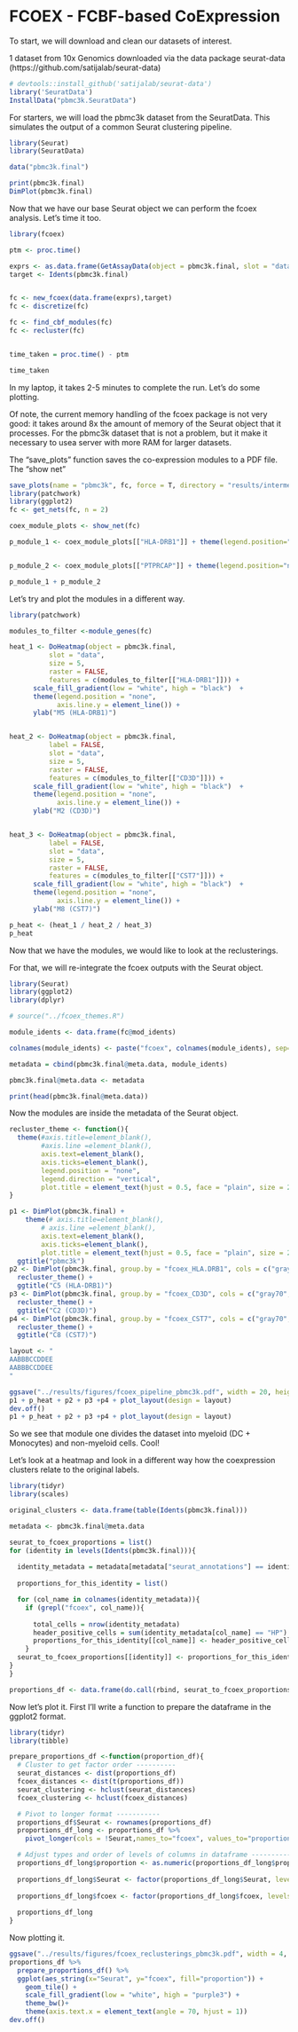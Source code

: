 # FCOEX - FCBF-based CoExpression 

To start, we will download and clean our datasets of interest.



1 dataset from 10x Genomics downloaded via the data package seurat-data (https://github.com/satijalab/seurat-data)
 
```r
# devtools::install_github('satijalab/seurat-data')
library('SeuratData')
InstallData("pbmc3k.SeuratData")
```


For starters, we will load the pbmc3k dataset from the SeuratData. This simulates the output of a common Seurat clustering pipeline.   

```r
library(Seurat)
library(SeuratData)

data("pbmc3k.final")
```

```r
print(pbmc3k.final)
DimPlot(pbmc3k.final)
```


Now that we have our base Seurat object we can perform the fcoex analysis. Let's time it too. 


```r

library(fcoex)

ptm <- proc.time()

exprs <- as.data.frame(GetAssayData(object = pbmc3k.final, slot = "data"))
target <- Idents(pbmc3k.final)


fc <- new_fcoex(data.frame(exprs),target)
fc <- discretize(fc)

fc <- find_cbf_modules(fc)
fc <- recluster(fc)


time_taken = proc.time() - ptm
```
```r
time_taken
```

In my laptop, it takes 2-5 minutes to complete the run. Let's do some plotting.

Of note, the current memory handling of the fcoex package is not very good: it takes around 8x the amount of memory of the Seurat object that it processes. For the pbmc3k dataset that is not a problem, but it make it necessary to usea server with more RAM for larger datasets.

The "save_plots" function saves the co-expression modules to a PDF file. 
The "show net" 

```r

save_plots(name = "pbmc3k", fc, force = T, directory = "results/intermediate")
library(patchwork)
library(ggplot2)
fc <- get_nets(fc, n = 2)

coex_module_plots <- show_net(fc)

p_module_1 <- coex_module_plots[["HLA-DRB1"]] + theme(legend.position="none")


p_module_2 <- coex_module_plots[["PTPRCAP"]] + theme(legend.position="none")

p_module_1 + p_module_2
```

Let's try and plot the modules in a different way. 


```r
library(patchwork)

modules_to_filter <-module_genes(fc)

heat_1 <- DoHeatmap(object = pbmc3k.final, 
          slot = "data",
          size = 5,
          raster = FALSE,
          features = c(modules_to_filter[["HLA-DRB1"]])) +
      scale_fill_gradient(low = "white", high = "black")  +
      theme(legend.position = "none",
            axis.line.y = element_line()) +
      ylab("M5 (HLA-DRB1)")


heat_2 <- DoHeatmap(object = pbmc3k.final, 
          label = FALSE,
          slot = "data",
          size = 5,
          raster = FALSE,
          features = c(modules_to_filter[["CD3D"]])) +
      scale_fill_gradient(low = "white", high = "black")  +
      theme(legend.position = "none",
            axis.line.y = element_line()) +
      ylab("M2 (CD3D)")


heat_3 <- DoHeatmap(object = pbmc3k.final, 
          label = FALSE,
          slot = "data",
          size = 5,
          raster = FALSE,
          features = c(modules_to_filter[["CST7"]])) +
      scale_fill_gradient(low = "white", high = "black")  +
      theme(legend.position = "none",
            axis.line.y = element_line()) +
      ylab("M8 (CST7)")

p_heat <- (heat_1 / heat_2 / heat_3)
p_heat
```

Now that we have the modules, we would like to look at the reclusterings.

For that, we will re-integrate the fcoex outputs with the Seurat object.


```r
library(Seurat)
library(ggplot2)
library(dplyr)

# source("../fcoex_themes.R")

module_idents <- data.frame(fc@mod_idents)

colnames(module_idents) <- paste("fcoex", colnames(module_idents), sep="_")

metadata = cbind(pbmc3k.final@meta.data, module_idents)

pbmc3k.final@meta.data <- metadata

print(head(pbmc3k.final@meta.data))
```

Now the modules are inside the metadata of the Seurat object. 

```r

recluster_theme <- function(){
  theme(#axis.title=element_blank(),
        #axis.line =element_blank(),
        axis.text=element_blank(),
        axis.ticks=element_blank(),
        legend.position = "none",
        legend.direction = "vertical",
        plot.title = element_text(hjust = 0.5, face = "plain", size = 20))
}

p1 <- DimPlot(pbmc3k.final) +
    theme(# axis.title=element_blank(),
        # axis.line =element_blank(),
        axis.text=element_blank(),
        axis.ticks=element_blank(),
        plot.title = element_text(hjust = 0.5, face = "plain", size = 25))+
  ggtitle("pbmc3k")
p2 <- DimPlot(pbmc3k.final, group.by = "fcoex_HLA.DRB1", cols = c("gray70", "black")) + 
  recluster_theme() +
  ggtitle("C5 (HLA-DRB1)")
p3 <- DimPlot(pbmc3k.final, group.by = "fcoex_CD3D", cols = c("gray70", "black")) +
  recluster_theme() +
  ggtitle("C2 (CD3D)")
p4 <- DimPlot(pbmc3k.final, group.by = "fcoex_CST7", cols = c("gray70", "black")) +
  recluster_theme() +
  ggtitle("C8 (CST7)")

layout <- "
AABBBCCDDEE
AABBBCCDDEE
"

ggsave("../results/figures/fcoex_pipeline_pbmc3k.pdf", width = 20, height = 7)
p1 + p_heat + p2 + p3 +p4 + plot_layout(design = layout) 
dev.off()
p1 + p_heat + p2 + p3 +p4 + plot_layout(design = layout) 

```

So we see that module one divides the dataset into myeloid (DC + Monocytes) and non-myeloid cells. Cool!

Let's look at a heatmap and look in a different way how the coexpression clusters relate to the original labels.


```r
library(tidyr)
library(scales)

original_clusters <- data.frame(table(Idents(pbmc3k.final)))

metadata <- pbmc3k.final@meta.data

seurat_to_fcoex_proportions = list()
for (identity in levels(Idents(pbmc3k.final))){
  
  identity_metadata = metadata[metadata["seurat_annotations"] == identity,]
  
  proportions_for_this_identity = list()

  for (col_name in colnames(identity_metadata)){
    if (grepl("fcoex", col_name)){
      
      total_cells = nrow(identity_metadata)
      header_positive_cells = sum(identity_metadata[col_name] == "HP")
      proportions_for_this_identity[[col_name]] <- header_positive_cells/total_cells 
    }
  seurat_to_fcoex_proportions[[identity]] <- proportions_for_this_identity
}
}

proportions_df <- data.frame(do.call(rbind, seurat_to_fcoex_proportions))
```

Now let's plot it. First I'll write a function to prepare the dataframe in the ggplot2 format.


```r
library(tidyr)
library(tibble)

prepare_proportions_df <-function(proportion_df){
  # Cluster to get factor order ----------
  seurat_distances <- dist(proportions_df)
  fcoex_distances <- dist(t(proportions_df))
  seurat_clustering <- hclust(seurat_distances)
  fcoex_clustering <- hclust(fcoex_distances)

  # Pivot to longer format -----------
  proportions_df$Seurat <- rownames(proportions_df)
  proportions_df_long <- proportions_df %>%
    pivot_longer(cols = !Seurat,names_to="fcoex", values_to="proportion") 

  # Adjust types and order of levels of columns in dataframe ----------
  proportions_df_long$proportion <- as.numeric(proportions_df_long$proportion)
  
  proportions_df_long$Seurat <- factor(proportions_df_long$Seurat, levels = seurat_clustering$labels[seurat_clustering$order])
  
  proportions_df_long$fcoex <- factor(proportions_df_long$fcoex, levels = fcoex_clustering$labels[fcoex_clustering$order])
  
  proportions_df_long
}

```


Now plotting it.

```r
ggsave("../results/figures/fcoex_reclusterings_pbmc3k.pdf", width = 4, height= 4)
proportions_df %>%
  prepare_proportions_df() %>%
  ggplot(aes_string(x="Seurat", y="fcoex", fill="proportion")) +
    geom_tile() +
    scale_fill_gradient(low = "white", high = "purple3") +
    theme_bw()+
    theme(axis.text.x = element_text(angle = 70, hjust = 1))
dev.off()
```



